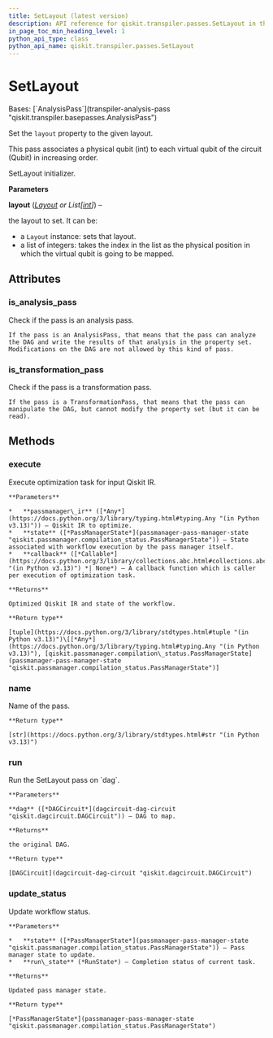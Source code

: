 ```yaml
---
title: SetLayout (latest version)
description: API reference for qiskit.transpiler.passes.SetLayout in the latest version of qiskit
in_page_toc_min_heading_level: 1
python_api_type: class
python_api_name: qiskit.transpiler.passes.SetLayout
---
```


# SetLayout

<Class id="qiskit.transpiler.passes.SetLayout" isDedicatedPage={true} github="https://github.com/Qiskit/qiskit/tree/stable/1.3/qiskit/transpiler/passes/layout/set_layout.py#L19-L69" signature="qiskit.transpiler.passes.SetLayout(*args, **kwargs)" modifiers="class">
  Bases: [`AnalysisPass`](transpiler-analysis-pass "qiskit.transpiler.basepasses.AnalysisPass")

  Set the `layout` property to the given layout.

  This pass associates a physical qubit (int) to each virtual qubit of the circuit (Qubit) in increasing order.

  SetLayout initializer.

  **Parameters**

  **layout** ([*Layout*](transpiler-layout "qiskit.transpiler.Layout") *or List\[*[*int*](https://docs.python.org/3/library/functions.html#int "(in Python v3.13)")*]*) –

  the layout to set. It can be:

  *   a `Layout` instance: sets that layout.
  *   a list of integers: takes the index in the list as the physical position in which the virtual qubit is going to be mapped.

  ## Attributes

  ### is\_analysis\_pass

  <Attribute id="qiskit.transpiler.passes.SetLayout.is_analysis_pass">
    Check if the pass is an analysis pass.

    If the pass is an AnalysisPass, that means that the pass can analyze the DAG and write the results of that analysis in the property set. Modifications on the DAG are not allowed by this kind of pass.
  </Attribute>

  ### is\_transformation\_pass

  <Attribute id="qiskit.transpiler.passes.SetLayout.is_transformation_pass">
    Check if the pass is a transformation pass.

    If the pass is a TransformationPass, that means that the pass can manipulate the DAG, but cannot modify the property set (but it can be read).
  </Attribute>

  ## Methods

  ### execute

  <Function id="qiskit.transpiler.passes.SetLayout.execute" github="https://github.com/Qiskit/qiskit/tree/stable/1.3/qiskit/passmanager/base_tasks.py#L72-L118" signature="execute(passmanager_ir, state, callback=None)">
    Execute optimization task for input Qiskit IR.

    **Parameters**

    *   **passmanager\_ir** ([*Any*](https://docs.python.org/3/library/typing.html#typing.Any "(in Python v3.13)")) – Qiskit IR to optimize.
    *   **state** ([*PassManagerState*](passmanager-pass-manager-state "qiskit.passmanager.compilation_status.PassManagerState")) – State associated with workflow execution by the pass manager itself.
    *   **callback** ([*Callable*](https://docs.python.org/3/library/collections.abc.html#collections.abc.Callable "(in Python v3.13)") *| None*) – A callback function which is caller per execution of optimization task.

    **Returns**

    Optimized Qiskit IR and state of the workflow.

    **Return type**

    [tuple](https://docs.python.org/3/library/stdtypes.html#tuple "(in Python v3.13)")\[[*Any*](https://docs.python.org/3/library/typing.html#typing.Any "(in Python v3.13)"), [qiskit.passmanager.compilation\_status.PassManagerState](passmanager-pass-manager-state "qiskit.passmanager.compilation_status.PassManagerState")]
  </Function>

  ### name

  <Function id="qiskit.transpiler.passes.SetLayout.name" github="https://github.com/Qiskit/qiskit/tree/stable/1.3/qiskit/passmanager/base_tasks.py#L68-L70" signature="name()">
    Name of the pass.

    **Return type**

    [str](https://docs.python.org/3/library/stdtypes.html#str "(in Python v3.13)")
  </Function>

  ### run

  <Function id="qiskit.transpiler.passes.SetLayout.run" github="https://github.com/Qiskit/qiskit/tree/stable/1.3/qiskit/transpiler/passes/layout/set_layout.py#L40-L69" signature="run(dag)">
    Run the SetLayout pass on `dag`.

    **Parameters**

    **dag** ([*DAGCircuit*](dagcircuit-dag-circuit "qiskit.dagcircuit.DAGCircuit")) – DAG to map.

    **Returns**

    the original DAG.

    **Return type**

    [DAGCircuit](dagcircuit-dag-circuit "qiskit.dagcircuit.DAGCircuit")
  </Function>

  ### update\_status

  <Function id="qiskit.transpiler.passes.SetLayout.update_status" github="https://github.com/Qiskit/qiskit/tree/stable/1.3/qiskit/passmanager/base_tasks.py#L120-L138" signature="update_status(state, run_state)">
    Update workflow status.

    **Parameters**

    *   **state** ([*PassManagerState*](passmanager-pass-manager-state "qiskit.passmanager.compilation_status.PassManagerState")) – Pass manager state to update.
    *   **run\_state** (*RunState*) – Completion status of current task.

    **Returns**

    Updated pass manager state.

    **Return type**

    [*PassManagerState*](passmanager-pass-manager-state "qiskit.passmanager.compilation_status.PassManagerState")
  </Function>
</Class>

